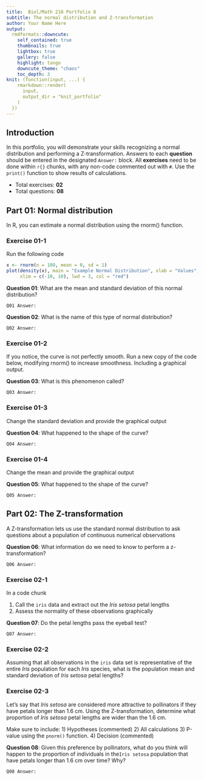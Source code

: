 ---
title:  Biol/Math 218 Portfolio 8
subtitle: The normal distribution and Z-transformation
author: Your Name Here
output:
  rmdformats::downcute:
    self_contained: true
    thumbnails: true
    lightbox: true
    gallery: false
    highlight: tango
    downcute_theme: "chaos"
    toc_depth: 3
knit: (function(input, ...) {
    rmarkdown::render(
      input,
      output_dir = "knit_portfolio"
    )
  })
---

## Introduction 
In this portfolio, you will demonstrate your skills recognizing a normal distribution and 
performing a Z-transformation. 
Answers to each **question** should be entered in the 
designated `Answer:` block. All **exercises** need to be done within `r{}` chunks, with any 
non-code commented out with `#`. Use the `print()` function to show results of calculations.

- Total exercises: **02**
- Total questions: **08**

## Part 01: Normal distribution ################################################

In R, you can estimate a normal distribution using the rnorm() function.

### Exercise 01-1
Run the following code
```{r, normal_distribution} 
x <- rnorm(n = 100, mean = 0, sd = 1)
plot(density(x), main = "Example Normal Distribution", xlab = "Values",
     xlim = c(-10, 10), lwd = 3, col = "red")
```
**Question 01**: What are the mean and standard deviation of this normal distribution?

`Q01 Answer:`

**Question 02**: What is the name of this type of normal distribution?

`Q02 Answer:`

### Exercise 01-2
If you notice, the curve is not perfectly smooth. Run 
a new copy of the code below, modifying rnorm() to increase smoothness. 
Including a graphical output. 


**Question 03**: What is this phenomenon called?

`Q03 Answer:`

### Exercise 01-3
Change the standard deviation and provide the graphical output

**Question 04**: What happened to the shape of the curve?

`Q04 Answer:`



### Exercise 01-4
Change the mean and provide the graphical output

**Question 05**: What happened to the shape of the curve?

`Q05 Answer:`

## Part 02: The Z-transformation

A Z-transformation lets us use the standard normal distribution to ask questions about
a population of continuous numerical observations

**Question 06**: What information do we need to know to perform a z-transformation?

`Q06 Answer:`

### Exercise 02-1

In a code chunk

1) Call the `iris` data and extract out the *Iris setosa* petal lengths
2) Assess the normality of these observations graphically

**Question 07**: Do the petal lengths pass the eyeball test?

`Q07 Answer:`

### Exercise 02-2
Assuming that all observations in the `iris` data set is representative
of the entire *Iris* population for each *Iris* species, what is the population mean 
and standard deviation of *Iris setosa* petal lengths?

### Exercise 02-3
Let's say that *Iris setosa* are considered more attractive to pollinators if 
they have petals longer than 1.6 cm. Using the Z-transformation, determine what proportion of 
*Iris setosa* petal lengths are wider than the 1.6 cm.

Make sure to include:
1) Hypotheses (commented)
2) All calculations
3) P-value using the `pnorm()` function. 
4) Decision (commented)


**Question 08**: Given this preference by pollinators, what do you think 
will happen to the proportion of individuals in the`Iris setosa` population 
that have petals longer than 1.6 cm over time? Why?

`Q08 Answer:`


